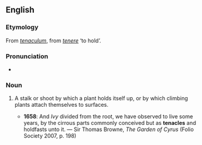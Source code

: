 ==English==

===Etymology===
From {{etyl|la|en}} ''[[tenaculum]]'', from ''[[tenere]]'' ‘to hold’.

===Pronunciation===
* {{IPA|/ˈtɛnəkəl/|lang=en}}

===Noun===
{{en-noun}}

# {{label|en|rare}} A stalk or shoot by which a plant holds itself up, or by which climbing plants attach themselves to surfaces.
#* '''1658''': And ''Ivy'' divided from the root, we have observed to live some years, by the cirrous parts commonly conceived but as '''tenacles''' and holdfasts unto it. — Sir Thomas Browne, ''The Garden of Cyrus'' (Folio Society 2007, p. 198)